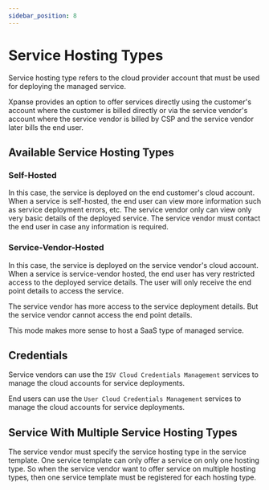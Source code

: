 ```yaml
---
sidebar_position: 8
---
```


# Service Hosting Types

Service hosting type refers to the cloud provider account that must be used for deploying the managed service.

Xpanse provides an option to offer services directly using the customer's account where the customer is billed directly
or via the service vendor's account where the service vendor is billed by CSP and the service vendor later bills the end user.

## Available Service Hosting Types

### Self-Hosted

In this case, the service is deployed on the end customer's cloud account. When a service is self-hosted, the end user
can view more information such as service deployment errors, etc.
The service vendor only can view only very basic details of the deployed service. The service vendor must contact the
end user in case any information is required.

### Service-Vendor-Hosted

In this case, the service is deployed on the service vendor's cloud account. When a service is service-vendor hosted,
the end user has very restricted access to the deployed service details. The user will only receive the end point details to
access the service.

The service vendor has more access to the service deployment details. But the service vendor cannot access the end point
details.

This mode makes more sense to host a SaaS type of managed service.

## Credentials

Service vendors can use the `ISV Cloud Credentials Management` services to manage the cloud accounts for service deployments.

End users can use the `User Cloud Credentials Management` services to manage the cloud accounts for service deployments.

## Service With Multiple Service Hosting Types

The service vendor must specify the service hosting type in the service template.
One service template can only offer a service on only one hosting type.
So when the service vendor want to offer service on multiple hosting types, then one service template must be registered
for each hosting type.
